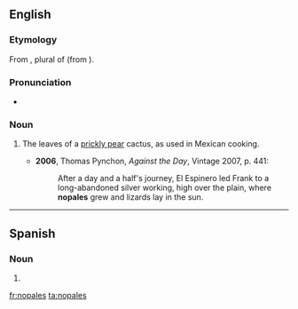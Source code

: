 ==English==

===Etymology===
From {{etyl|es}} {{term|nopales|lang=es}}, plural of {{term|nopal|lang=es}} (from {{etyl|nah}}).

===Pronunciation===
* {{a|UK}} {{IPA|/nəʊˈpɑːlɛz/}}

===Noun===
{{en-plural noun}}

# {{plurale tantum}} The leaves of a [[prickly pear]] cactus, as used in Mexican cooking.
#* '''2006''', Thomas Pynchon, ''Against the Day'', Vintage 2007, p. 441:
#*: After a day and a half's journey, El Espinero led Frank to a long-abandoned silver working, high over the plain, where '''nopales''' grew and lizards lay in the sun.

----

==Spanish==

===Noun===
{{head|es|noun form}} {{m|p}}

# {{plural of|[[nopal]]|lang=es|nocat=1}}

[[fr:nopales]]
[[ta:nopales]]